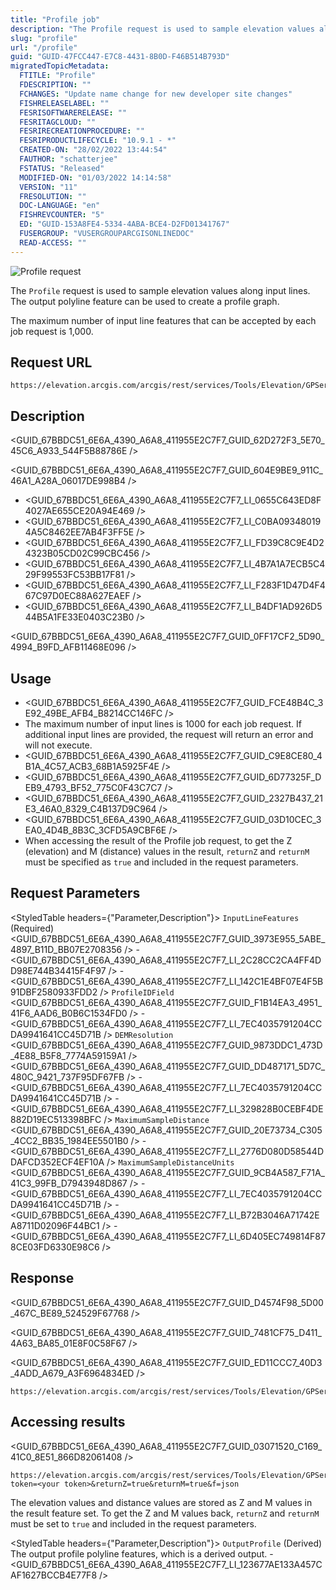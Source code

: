 ```yaml
---
title: "Profile job"
description: "The Profile request is used to sample elevation values along input lines. The output polyline feature can be used to create a profile graph."
slug: "profile"
url: "/profile"
guid: "GUID-47FCC447-E7C8-4431-8B0D-F46B514B793D"
migratedTopicMetadata:
  FTITLE: "Profile"
  FDESCRIPTION: ""
  FCHANGES: "Update name change for new developer site changes"
  FISHRELEASELABEL: ""
  FESRISOFTWARERELEASE: ""
  FESRITAGCLOUD: ""
  FESRIRECREATIONPROCEDURE: ""
  FESRIPRODUCTLIFECYCLE: "10.9.1 - *"
  CREATED-ON: "28/02/2022 13:44:54"
  FAUTHOR: "schatterjee"
  FSTATUS: "Released"
  MODIFIED-ON: "01/03/2022 14:14:58"
  VERSION: "11"
  FRESOLUTION: ""
  DOC-LANGUAGE: "en"
  FISHREVCOUNTER: "5"
  ED: "GUID-153A8FE4-5334-4ABA-BCE4-D2FD01341767"
  FUSERGROUP: "VUSERGROUPARCGISONLINEDOC"
  READ-ACCESS: ""
---
```



![Profile request](./images/GUID-47543C1F-2E67-4220-BCDB-72F579F0B59F-web.png)

The `Profile` request is used to sample elevation values along input lines. The output polyline feature can be used to create a profile graph.

The maximum number of input line features that can be accepted by each job request is 1,000.

## Request URL

```
https://elevation.arcgis.com/arcgis/rest/services/Tools/Elevation/GPServer/Profile/submitJob
```


## Description

<GUID_67BBDC51_6E6A_4390_A6A8_411955E2C7F7_GUID_62D272F3_5E70_45C6_A933_544F5B88786E />

<GUID_67BBDC51_6E6A_4390_A6A8_411955E2C7F7_GUID_604E9BE9_911C_46A1_A28A_06017DE998B4 />

-   <GUID_67BBDC51_6E6A_4390_A6A8_411955E2C7F7_LI_0655C643ED8F4027AE655CE20A94E469 />
-   <GUID_67BBDC51_6E6A_4390_A6A8_411955E2C7F7_LI_C0BA093480194A5C8462EE7AB4F3FF5E />
-   <GUID_67BBDC51_6E6A_4390_A6A8_411955E2C7F7_LI_FD39C8C9E4D24323B05CD02C99CBC456 />
-   <GUID_67BBDC51_6E6A_4390_A6A8_411955E2C7F7_LI_4B7A1A7ECB5C429F99553FC53BB17F81 />
-   <GUID_67BBDC51_6E6A_4390_A6A8_411955E2C7F7_LI_F283F1D47D4F467C97D0EC88A627EAEF />
-   <GUID_67BBDC51_6E6A_4390_A6A8_411955E2C7F7_LI_B4DF1AD926D544B5A1FE33E0403C23B0 />

<GUID_67BBDC51_6E6A_4390_A6A8_411955E2C7F7_GUID_0FF17CF2_5D90_4994_B9FD_AFB11468E096 />

## Usage

-   <GUID_67BBDC51_6E6A_4390_A6A8_411955E2C7F7_GUID_FCE48B4C_3E92_49BE_AFB4_B8214CC146FC />
-   The maximum number of input lines is 1000 for each job request. If additional input lines are provided, the request will return an error and will not execute.
-   <GUID_67BBDC51_6E6A_4390_A6A8_411955E2C7F7_GUID_C9E8CE80_4B1A_4C57_ACB3_68B1A5925F4E />
-   <GUID_67BBDC51_6E6A_4390_A6A8_411955E2C7F7_GUID_6D77325F_DEB9_4793_BF52_775C0F43C7C7 />
-   <GUID_67BBDC51_6E6A_4390_A6A8_411955E2C7F7_GUID_2327B437_21E3_46A0_8329_C4B137D9C964 />
-   <GUID_67BBDC51_6E6A_4390_A6A8_411955E2C7F7_GUID_03D10CEC_3EA0_4D4B_8B3C_3CFD5A9CBF6E />
-   When accessing the result of the Profile job request, to get the Z (elevation) and M (distance) values in the result, `returnZ`  and `returnM`  must be specified as `true`  and included in the request parameters.

## Request Parameters

<StyledTable headers={"Parameter,Description"}>
  <StyledTableRow>
    <StyledTableCell cellStyle="markdown">
      `InputLineFeatures` 
      (Required)
    </StyledTableCell>
    <StyledTableCell cellStyle="markdown">
      <GUID_67BBDC51_6E6A_4390_A6A8_411955E2C7F7_GUID_3973E955_5ABE_4897_B11D_BB07E2708356 />
      -   <GUID_67BBDC51_6E6A_4390_A6A8_411955E2C7F7_LI_2C28CC2CA4FF4DD98E744B34415F4F97 />
      -   <GUID_67BBDC51_6E6A_4390_A6A8_411955E2C7F7_LI_142C1E4BF07E4F5B91DBF2580933FDD2 />
    </StyledTableCell>
  </StyledTableRow>
  <StyledTableRow>
    <StyledTableCell cellStyle="markdown">
      `ProfileIDField` 
    </StyledTableCell>
    <StyledTableCell cellStyle="markdown">
      <GUID_67BBDC51_6E6A_4390_A6A8_411955E2C7F7_GUID_F1B14EA3_4951_41F6_AAD6_B0B6C1534FD0 />
      -   <GUID_67BBDC51_6E6A_4390_A6A8_411955E2C7F7_LI_7EC4035791204CCDA9941641CC45D71B />
    </StyledTableCell>
  </StyledTableRow>
  <StyledTableRow>
    <StyledTableCell cellStyle="markdown">
      `DEMResolution` 
    </StyledTableCell>
    <StyledTableCell cellStyle="markdown">
      <GUID_67BBDC51_6E6A_4390_A6A8_411955E2C7F7_GUID_9873DDC1_473D_4E88_B5F8_7774A59159A1 />
      <GUID_67BBDC51_6E6A_4390_A6A8_411955E2C7F7_GUID_DD487171_5D7C_480C_9421_737F95DF67FB />
      -   <GUID_67BBDC51_6E6A_4390_A6A8_411955E2C7F7_LI_7EC4035791204CCDA9941641CC45D71B />
      -   <GUID_67BBDC51_6E6A_4390_A6A8_411955E2C7F7_LI_329828B0CEBF4DE882D19EC513398BFC />
    </StyledTableCell>
  </StyledTableRow>
  <StyledTableRow>
    <StyledTableCell cellStyle="markdown">
      `MaximumSampleDistance` 
    </StyledTableCell>
    <StyledTableCell cellStyle="markdown">
      <GUID_67BBDC51_6E6A_4390_A6A8_411955E2C7F7_GUID_20E73734_C305_4CC2_BB35_1984EE5501B0 />
      -   <GUID_67BBDC51_6E6A_4390_A6A8_411955E2C7F7_LI_2776D080D58544DDAFCD352ECF4EF10A />
    </StyledTableCell>
  </StyledTableRow>
  <StyledTableRow>
    <StyledTableCell cellStyle="markdown">
      `MaximumSampleDistanceUnits` 
    </StyledTableCell>
    <StyledTableCell cellStyle="markdown">
      <GUID_67BBDC51_6E6A_4390_A6A8_411955E2C7F7_GUID_9CB4A587_F71A_41C3_99FB_D7943948D867 />
      -   <GUID_67BBDC51_6E6A_4390_A6A8_411955E2C7F7_LI_7EC4035791204CCDA9941641CC45D71B />
      -   <GUID_67BBDC51_6E6A_4390_A6A8_411955E2C7F7_LI_B72B3046A71742EA8711D02096F44BC1 />
      -   <GUID_67BBDC51_6E6A_4390_A6A8_411955E2C7F7_LI_6D405EC749814F878CE03FD6330E98C6 />
    </StyledTableCell>
  </StyledTableRow>
</StyledTable>

## Response

<GUID_67BBDC51_6E6A_4390_A6A8_411955E2C7F7_GUID_D4574F98_5D00_467C_BE89_524529F67768 />

<GUID_67BBDC51_6E6A_4390_A6A8_411955E2C7F7_GUID_7481CF75_D411_4A63_BA85_01E8F0C58F67 />

<GUID_67BBDC51_6E6A_4390_A6A8_411955E2C7F7_GUID_ED11CCC7_40D3_4ADD_A679_A3F6964834ED />

```
https://elevation.arcgis.com/arcgis/rest/services/Tools/Elevation/GPServer/Profile/jobs/<jobId>
```

 

## Accessing results

<GUID_67BBDC51_6E6A_4390_A6A8_411955E2C7F7_GUID_03071520_C169_41C0_8E51_866D82061408 />

```
https://elevation.arcgis.com/arcgis/rest/services/Tools/Elevation/GPServer/Profile/jobs/<jobId>/results/OutputProfile?token=<your token>&returnZ=true&returnM=true&f=json
```

 

The elevation values and distance values are stored as Z and M values in the result feature set. To get the Z and M values back, `returnZ`  and `returnM`  must be set to `true`  and included in the request parameters.

<StyledTable headers={"Parameter,Description"}>
  <StyledTableRow>
    <StyledTableCell cellStyle="markdown">
      `OutputProfile` 
      (Derived)
    </StyledTableCell>
    <StyledTableCell cellStyle="markdown">
      The output profile polyline features, which is a derived output.
      -   <GUID_67BBDC51_6E6A_4390_A6A8_411955E2C7F7_LI_123677AE133A457CAF1627BCCB4E77F8 />
    </StyledTableCell>
  </StyledTableRow>
</StyledTable>
